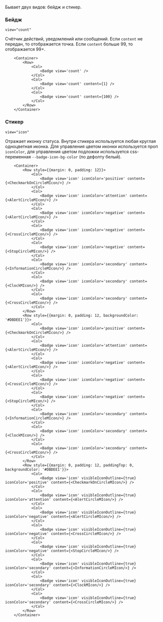 


Бывает двух видов: бейдж и стикер.

### Бейдж

`view="count"`

Счётчик действий, уведомлений или сообщений. Если `content` не передан, то отображается точка.
Если `content` больше 99, то отображается 99+.

```tsx live
    <Container>
        <Row>
            <Col>
                <Badge view='count' />
            </Col>
            <Col>
                <Badge view='count' content={1} />
            </Col>
            <Col>
                <Badge view='count' content={100} />
            </Col>
        </Row>
    </Container>
```

### Стикер
`view="icon"`

Отражает иконку статуса. Внутри стикера используется любая круглая одноцветная иконка.
Для управления цветом иконки используется проп `iconColor`, для управления цветом подложки используется css-переменная
`--badge-icon-bg-color` (по дефолту белый).

```tsx live
    <Container>
        <Row style={{margin: 0, padding: 12}}>
            <Col>
                <Badge view='icon' iconColor='positive' content={<CheckmarkOnCircleMIcon/>} />
            </Col>
            <Col>
                <Badge view='icon' iconColor='attention' content={<AlertCircleMIcon/>} />
            </Col>
            <Col>
                <Badge view='icon' iconColor='negative' content={<AlertCircleMIcon/>} />
            </Col>
            <Col>
                <Badge view='icon' iconColor='negative' content={<CrossCircleMIcon/>} />
            </Col>
            <Col>
                <Badge view='icon' iconColor='negative' content={<StopCircleMIcon/>} />
            </Col>
            <Col>
                <Badge view='icon' iconColor='secondary' content={<InformationCircleMIcon/>} />
            </Col>
            <Col>
                <Badge view='icon' iconColor='secondary' content={<ClockMIcon/>} />
            </Col>
            <Col>
                <Badge view='icon' iconColor='secondary' content={<CrossCircleMIcon/>} />
            </Col>
        </Row>
        <Row style={{margin: 0, padding: 12, backgroundColor: '#DBDEE1'}}>
            <Col>
                <Badge view='icon' iconColor='positive' content={<CheckmarkOnCircleMIcon/>} />
            </Col>
            <Col>
                <Badge view='icon' iconColor='attention' content={<AlertCircleMIcon/>} />
            </Col>
            <Col>
                <Badge view='icon' iconColor='negative' content={<AlertCircleMIcon/>} />
            </Col>
            <Col>
                <Badge view='icon' iconColor='negative' content={<CrossCircleMIcon/>} />
            </Col>
            <Col>
                <Badge view='icon' iconColor='negative' content={<StopCircleMIcon/>} />
            </Col>
            <Col>
                <Badge view='icon' iconColor='secondary' content={<InformationCircleMIcon/>} />
            </Col>
            <Col>
                <Badge view='icon' iconColor='secondary' content={<ClockMIcon/>} />
            </Col>
            <Col>
                <Badge view='icon' iconColor='secondary' content={<CrossCircleMIcon/>} />
            </Col>
        </Row>
        <Row style={{margin: 0, padding: 12, paddingTop: 0, backgroundColor: '#DBDEE1'}}>
            <Col>
                <Badge view='icon' visibleIconOutline={true} iconColor='positive' content={<CheckmarkOnCircleMIcon/>} />
            </Col>
            <Col>
                <Badge view='icon' visibleIconOutline={true} iconColor='attention' content={<AlertCircleMIcon/>} />
            </Col>
            <Col>
                <Badge view='icon' visibleIconOutline={true} iconColor='negative' content={<AlertCircleMIcon/>} />
            </Col>
            <Col>
                <Badge view='icon' visibleIconOutline={true} iconColor='negative' content={<CrossCircleMIcon/>} />
            </Col>
            <Col>
                <Badge view='icon' visibleIconOutline={true} iconColor='negative' content={<StopCircleMIcon/>} />
            </Col>
            <Col>
                <Badge view='icon' visibleIconOutline={true} iconColor='secondary' content={<InformationCircleMIcon/>} />
            </Col>
            <Col>
                <Badge view='icon' visibleIconOutline={true} iconColor='secondary' content={<ClockMIcon/>} />
            </Col>
            <Col>
                <Badge view='icon' visibleIconOutline={true} iconColor='secondary' content={<CrossCircleMIcon/>} />
            </Col>
        </Row>
    </Container>
```

